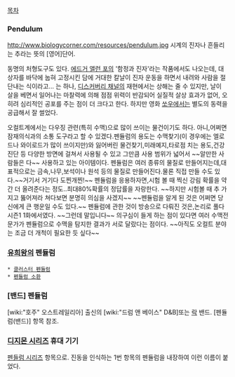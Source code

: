 [[목차]]

=== Pendulum === 
http://www.biologycorner.com/resources/pendulum.jpg
시계의 진자나 흔들리는 추라는 뜻의 [영어]단어.

동명의 처형도구도 있다. [[에드거 앨런 포]]의 '함정과 진자'라는 작품에서도 나오는데, 대상자를 바닥에 눕혀 고정시킨 담에 거대한 칼날이 진자 운동을 하면서 내려와 사람을 절단내는 식이라고... 는 하나, [[디스커버리 채널]]의 재현에서는 상해는 줄 수 있지만, 날이 살을 베면서 일어나는 마찰력에 의해 점점 위력이 반감되어 실질적 살상 효과가 없어, 오히려 심리적인 공포를 주는 점이 더 크다고 한다. 하지만 영화 [[쏘우]]에서는 별도의 동력을 공급해서 잘 썰었다.

오컬트계에서는 다우징 관련(특히 수맥)으로 많이 쓰이는 물건이기도 하다. 아니,어쩌면 잠재의식과의 소통 도구라고 할 수 있겠다.펜듈럼의 용도는 수맥찾기(이 경우에는 엘로드나 와이로드가 많이 쓰이지만)와 잃어버린 물건찾기,미래예지,타로점 치는 용도,건강 진단 등 다양한 방면에 걸쳐서 사용될 수 있고 그만큼 사용 범위가 넓어서 ~~알만한 사람들은 다~~ 사용하고 있는 아이템이다.
펜듈럼은 여러 종류의 물질로 만들어지는데,대표적으로는 금속,나무,보석이나 원석 등의 물질로 만들어진다.물론 직접 만들 수도 있다.~~거기서 거기다 도찐개찐!~~
펜듈럼을 응용하자면,시험 볼 때 찍신 강림 확률을 약간 더 올려준다는 정도..최대80%확률의 정답률을 자랑한다. ~~하지만 시험볼 때 추 가지고 뚫어져라 쳐다보면 분명히 의심을 사겠지~~ ~~펜듈럼을 알게 된 것은 어쩌면 당신에게 큰 행운일 수도 있다.~~ 펜듈럼에 관한 것이 방송으로 다뤄진 것은,논리로 풀다 시즌1 1화에서였다. ~~그런데 말입니다~~ 의구심이 들게 하는 점이 있다면 여러 수맥전문가가 펜듈럼으로 수맥을 탐지한 결과가 서로 달랐다는 점이다. ~~아직도 오컬트 분야는 조금 더 개척이 필요한 듯 싶다~~


=== [[유희왕]]의 펜듈럼 ===
 * [[클러스터 펜듈럼]]  
 * [[펜듈럼 소환]]

=== [밴드] 펜듈럼 ===
[wiki:"호주" 오스트레일리아] 출신의 [wiki:"드럼 앤 베이스" D&B]또는 [[락]] 밴드. [펜듈럼(밴드)] 항목 참조.

=== [[디지몬 시리즈]] 휴대 기기 ===
[[펜들럼 시리즈]] 항목으로. 진동을 인식하는 1번 항목의 펜듈럼을 내장하여 이런 이름이 붙었다.
